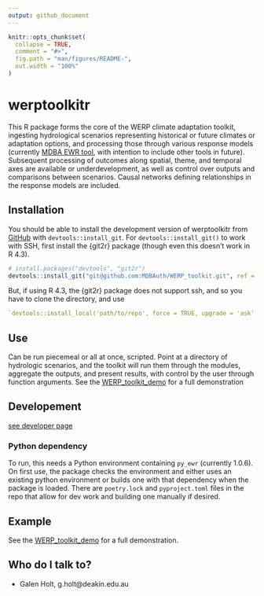 ```yaml
---
output: github_document
---
```


<!-- README.md is generated from README.Rmd. Please edit that file -->

```r
knitr::opts_chunk$set(
  collapse = TRUE,
  comment = "#>",
  fig.path = "man/figures/README-",
  out.width = "100%"
)
```

# werptoolkitr

<!-- badges: start -->
<!-- badges: end -->

This R package forms the core of the WERP climate adaptation toolkit, ingesting hydrological scenarios representing historical or future climates or adaptation options, and processing those through various response models (currently [MDBA EWR tool](https://github.com/MDBAuth/EWR_tool), with intention to include other tools in future). Subsequent processing of outcomes along spatial, theme, and temporal axes are available or underdevelopment, as well as control over outputs and comparisons between scenarios. Causal networks defining relationships in the response models are included.

## Installation

You should be able to install the development version of werptoolkitr from [GitHub](https://github.com/MDBAuth/WERP_toolkit) with `devtools::install_git`. For `devtools::install_git()` to work with SSH, first install the {git2r} package (though even this doesn't work in R 4.3).

``` r
# install.packages("devtools", "git2r")
devtools::install_git("git@github.com:MDBAuth/WERP_toolkit.git", ref = 'master', force = TRUE, upgrade = 'ask')
```

But, if using R 4.3, the {git2r} package does not support ssh, and so you have to clone the directory, and use

``` r
`devtools::install_local('path/to/repo', force = TRUE, upgrade = 'ask')`
```

## Use
Can be run piecemeal or all at once, scripted. Point at a directory of hydrologic scenarios, and the toolkit will run them through the modules, aggregate the outputs, and present results, with control by the user through function arguments. See the [WERP_toolkit_demo](https://special-disco-eyonrvy.pages.github.io/) for a full demonstration

## Developement 
[see developer page](developer.md)

### Python dependency
To run, this needs a Python environment containing `py_ewr` (currently 1.0.6). On first use, the package checks the environment and either uses an existing python environment or builds one with that dependency when the package is loaded. There are `poetry.lock` and `pyproject.toml` files in the repo that allow for dev work and building one manually if desired.

## Example

See the [WERP_toolkit_demo](https://special-disco-eyonrvy.pages.github.io/) for a full demonstration.

## Who do I talk to? ##

* Galen Holt, g.holt@deakin.edu.au
